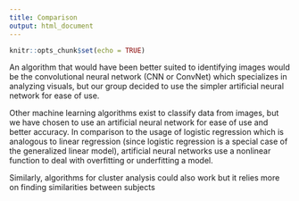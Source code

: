 ```yaml
---
title: Comparison
output: html_document
---
```


```r
knitr::opts_chunk$set(echo = TRUE)
```
An algorithm that would have been better suited to identifying images would be the convolutional neural network (CNN or ConvNet) which specializes in analyzing visuals, but our group decided to use the simpler artificial neural network for
ease of use.

Other machine learning algorithms exist to classify data from images, but we have chosen to use
an artificial neural network for ease of use and better accuracy.  In comparison to the usage of logistic regression which is analogous to linear regression (since logistic regression is a special case of the generalized linear model),
artificial neural networks use a nonlinear function to deal with overfitting or underfitting a model.

Similarly, algorithms for cluster analysis could also work but it relies more on finding similarities between subjects

